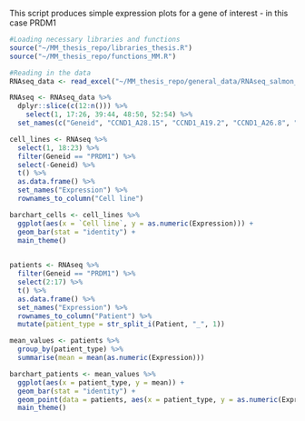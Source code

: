 This script produces simple expression plots for a gene of interest - in this case PRDM1

```r
#Loading necessary libraries and functions
source("~/MM_thesis_repo/libraries_thesis.R")
source("~/MM_thesis_repo/functions_MM.R")
```


```r
#Reading in the data 
RNAseq_data <- read_excel("~/MM_thesis_repo/general_data/RNAseq_salmon_TPM_all_files_overview_NC.xlsx")

RNAseq <- RNAseq_data %>%
  dplyr::slice(c(12:n())) %>%
    select(1, 17:26, 39:44, 48:50, 52:54) %>%
  set_names(c("Geneid", "CCND1_A28.15", "CCND1_A19.2", "CCND1_A26.8", "CCND1_A26.14", "MMSET_A28.13", "MMSET_A26.10B", "MMSET_A27.19", "MMSET_A19.8", "MAF_A26.11", "MAF_A26.12", "ND_A26.18", "ND_A26.19", "ND_A27.21", "ND_A27.22", "ND_A28.c15", "ND_A28c.7", "JJN3", "RPMI", "KMS12", "U266", "MM1S", "H929")) 

cell_lines <- RNAseq %>%
  select(1, 18:23) %>%
  filter(Geneid == "PRDM1") %>%
  select(-Geneid) %>%
  t() %>%
  as.data.frame() %>%
  set_names("Expression") %>%
  rownames_to_column("Cell line")

barchart_cells <- cell_lines %>%
  ggplot(aes(x = `Cell line`, y = as.numeric(Expression))) +
  geom_bar(stat = "identity") +
  main_theme()
  

patients <- RNAseq %>%
  filter(Geneid == "PRDM1") %>%
  select(2:17) %>%
  t() %>%
  as.data.frame() %>%
  set_names("Expression") %>%
  rownames_to_column("Patient") %>%
  mutate(patient_type = str_split_i(Patient, "_", 1))

mean_values <- patients %>%
  group_by(patient_type) %>%
  summarise(mean = mean(as.numeric(Expression)))

barchart_patients <- mean_values %>%
  ggplot(aes(x = patient_type, y = mean)) +
  geom_bar(stat = "identity") +
  geom_point(data = patients, aes(x = patient_type, y = as.numeric(Expression))) +
  main_theme()

```

